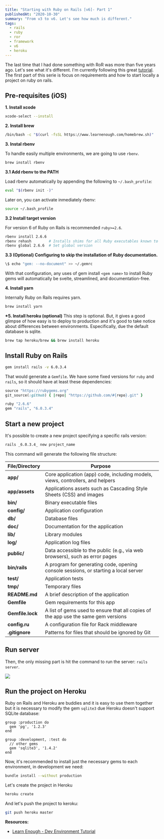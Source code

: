 ```yaml
---
title: "Starting with Ruby on Rails [v6]- Part 1"
publishedAt: "2020-10-30"
summary: "From v3 to v6. Let's see how much is different."
tags:
  - rails
  - ruby
  - ror
  - framework
  - v6
  - heroku
---
```


The last time that I had done something with RoR was more than five years ago. Let's see what it's different. I'm currently following this great [tutorial](learn-enough). The first part of this serie is focus on requirements and how to start locally a project on ruby on rails.

## Pre-requisites (iOS)

**1. Install xcode**

```bash
xcode-select --install
```

**2. Install brew**

```bash
/bin/bash -c "$(curl -fsSL https://www.learnenough.com/homebrew.sh)"
```

**3. Instal rbenv**

To handle easily multiple environments, we are going to use `rbenv`.

```bash
brew install rbenv
```

**3.1 Add rbenv to the PATH**

Load rbenv automatically by appending the following to `~/.bash_profile`:

```bash
eval "$(rbenv init -)"
```

Later on, you can activate inmediately rbenv:

```bash
source ~/.bash_profile
```

**3.2 Install target version**

For version 6 of Ruby on Rails is recommended `ruby>=2.6`.

```bash
rbenv install 2.6.6
rbenv rehash        # Installs shims for all Ruby executables known to rbenv
rbenv global 2.6.6  # Set global version
```

**3.3 (Optional) Configuring to skip the installation of Ruby documentation.**

```bash
\$ echo "gem: --no-document" >> ~/.gemrc
```

With that configuration, any uses of gem install `<gem name>` to install Ruby gems will automatically be svelte, streamlined, and documentation-free.

**4. Install yarn**

Internally Ruby on Rails requires yarn.

```bash
brew install yarn
```

**\*5. Install heroku (optional)**
This step is optional. But, it gives a good glimpse of how easy is to deploy to production and it's good to take notice about differences between environments. Especifically, due the default database is sqlite.

```bash
brew tap heroku/brew && brew install heroku
```

## Install Ruby on Rails

```bash
gem install rails -v 6.0.3.4
```

That would generate a `Gemfile`. We have some fixed versions for `ruby` and `rails`, so it should have at least these dependencies:

```ruby
source "https://rubygems.org"
git_source(:github) { |repo| "https://github.com/#{repo}.git" }

ruby "2.6.6"
gem "rails", "6.0.3.4"
```

## Start a new project

It's possible to create a new project specifying a specific rails version:

```bash
rails _6.0.3.4_ new project_name
```

This command will generate the following file structure:

| File/Directory   | Purpose                                                                             |
| ---------------- | ----------------------------------------------------------------------------------- |
| **app/**         | Core application (app) code, including models, views, controllers, and helpers      |
| **app/assets**   | Applications assets such as Cascading Style Sheets (CSS) and images                 |
| **bin/**         | Binary executable files                                                             |
| **config/**      | Application configuration                                                           |
| **db/**          | Database files                                                                      |
| **doc/**         | Documentation for the application                                                   |
| **lib/**         | Library modules                                                                     |
| **log/**         | Application log files                                                               |
| **public/**      | Data accessible to the public (e.g., via web browsers), such as error pages         |
| **bin/rails**    | A program for generating code, opening console sessions, or starting a local server |
| **test/**        | Application tests                                                                   |
| **tmp/**         | Temporary files                                                                     |
| **README.md**    | A brief description of the application                                              |
| **Gemfile**      | Gem requirements for this app                                                       |
| **Gemfile.lock** | A list of gems used to ensure that all copies of the app use the same gem versions  |
| **config.ru**    | A configuration file for Rack middleware                                            |
| **.gitignore**   | Patterns for files that should be ignored by Git                                    |

## Run server

Then, the only missing part is hit the command to run the server: `rails server`.

![](/images/blog/ror-v6-part-1/yay.png)

## Run the project on Heroku

Ruby on Rails and Heroku are buddies and it is easy to use them together but it is necessary to modify the gem `sqlite3` due Heroku doesn't support SQLite database:

```ruby:Gemfile
group :production do
  gem 'pg', '1.2.3'
end

group :development, :test do
  // other gems
  gem 'sqlite3', '1.4.2'
end
```

Now, it's recommended to install just the necessary gems to each environment, in development we need:

```bash
bundle install --without production
```

Let's create the project in Heroku

```bash
heroku create
```

And let's push the project to keroku:

```bash
git push heroku master
```

**Resources:**

- [Learn Enough - Dev Environment Tutorial](dev-environment-tutorial)

[learn-enough]: https://www.learnenough.com
[dev-environment-tutorial]: https://www.learnenough.com/dev-environment-tutorial#sec-native_os_setup
